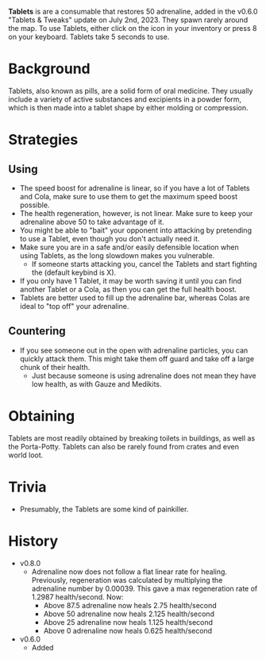 **Tablets** is are a consumable that restores 50 adrenaline, added in the v0.6.0 "Tablets & Tweaks" update on July 2nd, 2023. They spawn rarely around the map. To use Tablets, either click on the icon in your inventory or press 8 on your keyboard. Tablets take 5 seconds to use.

# Background
Tablets, also known as pills, are a solid form of oral medicine. They usually include a variety of active substances and excipients in a powder form, which is then made into a tablet shape by either molding or compression.

# Strategies
## Using
- The speed boost for adrenaline is linear, so if you have a lot of Tablets and Cola, make sure to use them to get the maximum speed boost possible.
- The health regeneration, however, is not linear. Make sure to keep your adrenaline above 50 to take advantage of it.
- You might be able to "bait" your opponent into attacking by pretending to use a Tablet, even though you don't actually need it. 
- Make sure you are in a safe and/or easily defensible location when using Tablets, as the long slowdown makes you vulnerable.
    - If someone starts attacking you, cancel the Tablets and start fighting the (default keybind is X).
- If you only have 1 Tablet, it may be worth saving it until you can find another Tablet or a Cola, as then you can get the full health boost.
- Tablets are better used to fill up the adrenaline bar, whereas Colas are ideal to "top off" your adrenaline. 

## Countering
- If you see someone out in the open with adrenaline particles, you can quickly attack them. This might take them off guard and take off a large chunk of their health.
    - Just because someone is using adrenaline does not mean they have low health, as with Gauze and Medikits.

# Obtaining
Tablets are most readily obtained by breaking toilets in buildings, as well as the Porta-Potty. Tablets can also be rarely found from crates and even world loot.

# Trivia
- Presumably, the Tablets are some kind of painkiller.

# History
- v0.8.0
    - Adrenaline now does not follow a flat linear rate for healing. Previously, regeneration was calculated by multiplying the adrenaline number by 0.00039. This gave a max regeneration rate of 1.2987 health/second. Now:
        - Above 87.5 adrenaline now heals 2.75 health/second
        - Above 50 adrenaline now heals 2.125 health/second
        - Above 25 adrenaline now heals 1.125 health/second
        - Above 0 adrenaline now heals 0.625 health/second
- v0.6.0 
    - Added